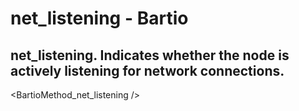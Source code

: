 # net_listening - Bartio

## net_listening. Indicates whether the node is actively listening for network connections.


<BartioMethod_net_listening />
